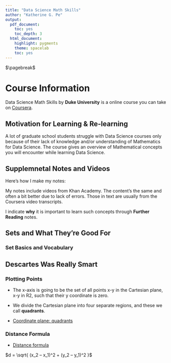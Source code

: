 ```yaml
---
title: "Data Science Math Skills"
author: "Katherine G. Pe"
output:
  pdf_document:
    toc: yes
    toc_depth: 3
  html_document:
    highlight: pygments
    theme: spacelab
    toc: yes
---
```


$\pagebreak$


# Course Information

Data Science Math Skills by **Duke University** is a online course you can take on [Coursera](https://www.coursera.org/learn/datasciencemathskills). 


## Motivation for Learning & Re-learning

A lot of graduate school students struggle with Data Science courses only because of their lack of knowledge and/or understanding of Mathematics for Data Science. The course gives an overview of Mathematical concepts you will encounter while learning Data Science. 


## Supplemnetal Notes and Videos

Here's how I make my notes:

My notes include videos from Khan Academy. The content's the same and often a bit better due to lack of errors. Those in text are usually from the Coursera video transcripts. 

I indicate **why** it is important to learn such concepts through **Further Reading** notes. 


## Sets and What They're Good For

### Set Basics and Vocabulary


## Descartes Was Really Smart

### Plotting Points

* The x-axis is going to be the set of all points x-y in the Cartesian plane, x-y in R2, such that their y coordinate is zero.
 
* We divide the Cartesian plane into four separate regions, and these we call **quadrants**.

* [Coordinate plane: quadrants](https://www.youtube.com/watch?v=1op92ojA6q0)

### Distance Formula

* [Distance formula](http://www.ccimath.ca/distance-formula.html)


$d = \sqrt{ (x_2 – x_1)^2 + (y_2 – y_1)^2 }$


